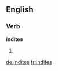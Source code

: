==English==

===Verb===
'''indites'''

# {{en-third-person singular of|indite}}

[[de:indites]]
[[fr:indites]]